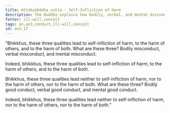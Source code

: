 ```yaml
---
title: Attabyābādha sutta - Self-Infliction of Harm
description: The Buddha explains how bodily, verbal, and mental misconduct lead to self-infliction of harm.
fetter: ill-will,conceit
tags: an,an3,conduct,ill-will,conceit
id: an3.17
---
```


"Bhikkhus, these three qualities lead to self-infliction of harm, to the harm of others, and to the harm of both. What are these three? Bodily misconduct, verbal misconduct, and mental misconduct.

Indeed, bhikkhus, these three qualities lead to self-infliction of harm, to the harm of others, and to the harm of both.

Bhikkhus, these three qualities lead neither to self-infliction of harm, nor to the harm of others, nor to the harm of both. What are these three? Bodily good conduct, verbal good conduct, and mental good conduct.

Indeed, bhikkhus, these three qualities lead neither to self-infliction of harm, nor to the harm of others, nor to the harm of both."